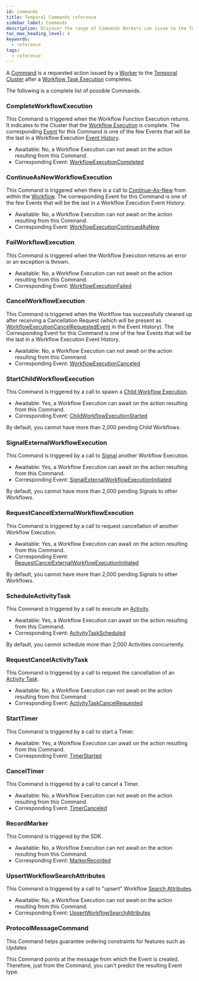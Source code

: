 ```yaml
---
id: commands
title: Temporal Commands reference
sidebar_label: Commands
description: Discover the range of Commands Workers can issue to the Temporal Cluster after Workflow Task Execution, from Completing Workflow Execution to Start Timer and Signal External Workflow Execution.
toc_max_heading_level: 4
keywords:
  - reference
tags:
  - reference
---
```


A [Command](/workflows#command) is a requested action issued by a [Worker](/workers#worker) to the [Temporal Cluster](/clusters) after a [Workflow Task Execution](/workers#workflow-task-execution) completes.

The following is a complete list of possible Commands.

### CompleteWorkflowExecution

This Command is triggered when the Workflow Function Execution returns.
It indicates to the Cluster that the [Workflow Execution](/workflows#workflow-execution) is complete.
The corresponding [Event](/workflows#event) for this Command is one of the few Events that will be the last in a Workflow Execution [Event History](/workflows#event-history).

- Awaitable: No, a Workflow Execution can not await on the action resulting from this Command.
- Corresponding Event: [WorkflowExecutionCompleted](/references/events#workflowexecutioncompleted)

### ContinueAsNewWorkflowExecution

This Command is triggered when there is a call to [Continue-As-New](/workflows#continue-as-new) from within the [Workflow](/workflows).
The corresponding Event for this Command is one of the few Events that will be the last in a Workflow Execution Event History.

- Awaitable: No, a Workflow Execution can not await on the action resulting from this Command.
- Corresponding Event: [WorkflowExecutionContinuedAsNew](/references/events#workflowexecutioncontinuedasnew)

### FailWorkflowExecution

This Command is triggered when the Workflow Execution returns an error or an exception is thrown.

- Awaitable: No, a Workflow Execution can not await on the action resulting from this Command.
- Corresponding Event: [WorkflowExecutionFailed](/references/events#workflowexecutionfailed)

### CancelWorkflowExecution

This Command is triggered when the Workflow has successfully cleaned up after receiving a Cancellation Request (which will be present as [WorkflowExecutionCancelRequestedEvent](/references/events#workflowexecutioncancelrequested) in the Event History).
The Corresponding Event for this Command is one of the few Events that will be the last in a Workflow Execution Event History.

- Awaitable: No, a Workflow Execution can not await on the action resulting from this Command.
- Corresponding Event: [WorkflowExecutionCanceled](/references/events#workflowexecutioncanceled)

### StartChildWorkflowExecution

This Command is triggered by a call to spawn a [Child Workflow Execution](/encyclopedia/child-workflows).

- Awaitable: Yes, a Workflow Execution can await on the action resulting from this Command.
- Corresponding Event: [ChildWorkflowExecutionStarted](/references/events#childworkflowexecutionstarted)

By default, you cannot have more than 2,000 pending Child Workflows.

### SignalExternalWorkflowExecution

This Command is triggered by a call to [Signal](/workflows#signal) another Workflow Execution.

- Awaitable: Yes, a Workflow Execution can await on the action resulting from this Command.
- Corresponding Event: [SignalExternalWorkflowExecutionInitiated](/references/events#signalexternalworkflowexecutioninitiated)

By default, you cannot have more than 2,000 pending Signals to other Workflows.

### RequestCancelExternalWorkflowExecution

This Command is triggered by a call to request cancellation of another Workflow Execution.

- Awaitable: Yes, a Workflow Execution can await on the action resulting from this Command.
- Corresponding Event: [RequestCancelExternalWorkflowExecutionInitiated](/references/events#requestcancelexternalworkflowexecutioninitiated)

By default, you cannot have more than 2,000 pending Signals to other Workflows.

### ScheduleActivityTask

This Command is triggered by a call to execute an [Activity](/activities).

- Awaitable: Yes, a Workflow Execution can await on the action resulting from this Command.
- Corresponding Event: [ActivityTaskScheduled](/references/events#activitytaskscheduled)

By default, you cannot schedule more than 2,000 Activities concurrently.

### RequestCancelActivityTask

This Command is triggered by a call to request the cancellation of an [Activity Task](/workers#activity-task).

- Awaitable: No, a Workflow Execution can not await on the action resulting from this Command.
- Corresponding Event: [ActivityTaskCancelRequested](/references/events#activitytaskcancelrequested)

### StartTimer

This Command is triggered by a call to start a Timer.

- Awaitable: Yes, a Workflow Execution can await on the action resulting from this Command.
- Corresponding Event: [TimerStarted](/references/events#timerstarted)

### CancelTimer

This Command is triggered by a call to cancel a Timer.

- Awaitable: No, a Workflow Execution can not await on the action resulting from this Command.
- Corresponding Event: [TimerCanceled](/references/events#timercanceled)

### RecordMarker

This Command is triggered by the SDK.

- Awaitable: No, a Workflow Execution can not await on the action resulting from this Command.
- Corresponding Event: [MarkerRecorded](/references/events#markerrecorded)

### UpsertWorkflowSearchAttributes

This Command is triggered by a call to "upsert" Workflow [Search Attributes](/visibility#search-attribute).

- Awaitable: No, a Workflow Execution can not await on the action resulting from this Command.
- Corresponding Event: [UpsertWorkflowSearchAttributes](/references/events#upsertworkflowsearchattributes)

### ProtocolMessageCommand

This Command helps guarantee ordering constraints for features such as Updates

This Command points at the message from which the Event is created.
Therefore, just from the Command, you can't predict the resulting Event type.
